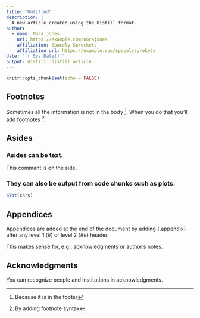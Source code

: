 ```yaml
---
title: "Untitled"
description: |
  A new article created using the Distill format.
author:
  - name: Nora Jones 
    url: https://example.com/norajones
    affiliation: Spacely Sprockets
    affiliation_url: https://example.com/spacelysprokets
date: "`r Sys.Date()`"
output: distill::distill_article
---
```


```r
knitr::opts_chunk$set(echo = FALSE)
```
## Footnotes
Sometimes all the information is not in the body ^[Because it is in the footer]. 
When you do that you'll add footnotes ^[By adding footnote syntax].

## Asides
### Asides can be text.
<aside>
This comment is on the side.
</aside>

### They can also be output from code chunks such as plots.
<aside>
```r
plot(cars) 
```
</aside>

## Appendices
Appendices are added at the end of the document by adding {.appendix} after any level 1 (#) or level 2 (##) header.

This makes sense for, e.g., acknowledgments or author's notes.

## Acknowledgments {.appendix}
You can recognize people and institutions in acknowledgments.

